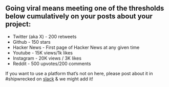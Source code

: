 ## Going viral means meeting **one** of the thresholds below cumulatively on your posts about your project:

* Twitter (aka X) \- 200 retweets   
* Github \- 150 stars   
* Hacker News \- First page of Hacker News at any given time   
* Youtube \- 15K views/1k likes  
* Instagram \- 20K views / 3K likes   
* Reddit \- 500 upvotes/200 comments 

If you want to use a platform that’s not on here, please post about it in \#shipwrecked on [slack](http://hackclub.com/slack) & we might add it\!